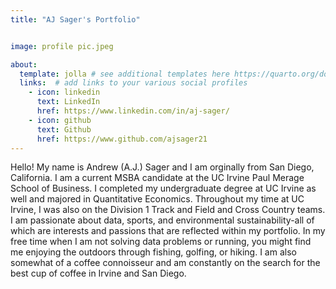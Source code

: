 ```yaml
---
title: "AJ Sager's Portfolio"


image: profile pic.jpeg 

about:
  template: jolla # see additional templates here https://quarto.org/docs/websites/website-about.html
  links:  # add links to your various social profiles
    - icon: linkedin
      text: LinkedIn
      href: https://www.linkedin.com/in/aj-sager/
    - icon: github
      text: Github
      href: https://www.github.com/ajsager21
---
```


Hello! My name is Andrew (A.J.) Sager and I am orginally from San Diego, California. I am a current MSBA candidate at the UC Irvine Paul Merage School of Business. I completed my undergraduate degree at UC Irvine as well and majored in Quantitative Economics. Throughout my time at UC Irvine, I was also on the Division 1 Track and Field and Cross Country teams. I am passionate about data, sports, and environmental sustainability-all of which are interests and passions that are reflected within my portfolio. In my free time when I am not solving data problems or running, you might find me enjoying the outdoors through fishing, golfing, or hiking. I am also somewhat of a coffee connoisseur and am constantly on the search for the best cup of coffee in Irvine and San Diego.
